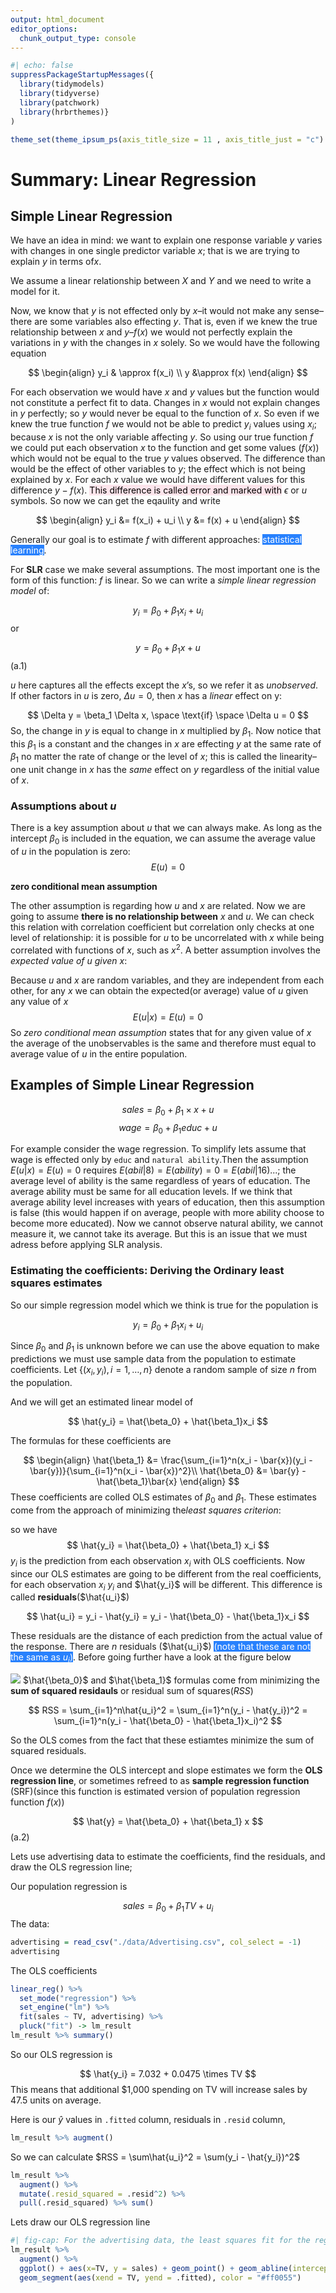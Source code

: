 ```yaml
---
output: html_document
editor_options: 
  chunk_output_type: console
---
```



```r
#| echo: false
suppressPackageStartupMessages({
  library(tidymodels)
  library(tidyverse)
  library(patchwork)
  library(hrbrthemes)}
)

theme_set(theme_ipsum_ps(axis_title_size = 11 , axis_title_just = "c") + theme(axis.line = element_line(color ="black")))
```

# Summary: Linear Regression


## Simple Linear Regression

We have an idea in mind: we want to explain one response variable $y$ varies with changes in one single predictor variable $x$; that is we are trying to explain $y$ in terms of$x$.

We assume a linear relationship between $X$ and $Y$ and we need to write a model for it.

Now, we know that $y$ is not effected only by $x$--it would not make any sense-- there are some variables also effecting $y$. That is, even if we knew the true relationship between $x$ and $y$--$f(x)$ we would not perfectly explain the variations in $y$ with the changes in $x$ solely. So we would have the following equation


$$
\begin{align}
y_i & \approx f(x_i) \\
y &\approx f(x)
\end{align}
$$

For each observation we would have $x$ and $y$ values but the function would not constitute a perfect fit to data. Changes in $x$ would not explain changes in $y$ perfectly; so $y$ would never be equal to the function of $x$. So even if we knew the true function $f$ we would not be able to predict $y_i$ values using $x_i$; because $x$ is not the only variable affecting $y$. So using our true function $f$ we could put each observation $x$ to the function and get some values ($f(x)$) which would not be equal to the true $y$ values observed. The difference than would be the effect of other variables to $y$; the effect which is not being explained by $x$. For each $x$ value we would have different values for this difference $y - f(x)$. <mark style ="background: #FDE5EC;color: black">This difference is called error and marked with</mark> $\epsilon$ or $u$ symbols. So now we can get the eqaulity and write

$$
\begin{align}
y_i &= f(x_i) + u_i \\
y &= f(x) + u
\end{align}
$$

Generally our goal is to estimate $f$ with different approaches: <mark style ="background: #2881FD;color: white">statistical learning</mark>.

For **SLR** case we make several assumptions. The most important one is the form of this function: $f$ is linear. So we can write a *simple linear regression model* of:

$$
y_i = \beta_0 + \beta_1 x_i + u_i
$$
or

$$
y = \beta_0 + \beta_1 x + u
$$
(a.1)

$u$ here captures all the effects except the $x$'s, so we refer it as *unobserved*. If other factors in $u$ is zero, $\Delta u = 0$, then $x$ has a *linear* effect on y:

$$
\Delta y = \beta_1 \Delta x, \space \text{if} \space \Delta u = 0
$$
So, the change in $y$ is equal to change in $x$ multiplied by $\beta_1$. Now notice that this $\beta_1$ is a constant and the changes in $x$ are effecting $y$ at the same rate of $\beta_1$ no matter the rate of change or the level of $x$; this is called the linearity--one unit change in $x$ has the *same* effect on $y$ regardless of the initial value of $x$.

### Assumptions about $u$

There is a key assumption about $u$ that we can always make. As long as the intercept $\beta_0$ is included in the equation, we can assume the average value of $u$ in the population is zero: 
$$
E(u) = 0
$$

**zero conditional mean assumption**

The other assumption is regarding how $u$ and $x$ are related. Now we are going to assume **there is no relationship between** $x$ and $u$. We can check this relation with correlation coefficient but correlation only checks at one level of relationship: it is possible for $u$ to be uncorrelated with $x$ while being correlated with functions of $x$, such as $x^2$. A better assumption involves the *expected value of u given x*:

Because $u$ and $x$ are random variables, and they are independent from each other, for any $x$ we can obtain the expected(or average) value of $u$ given any value of $x$
$$
E(u|x) = E(u) = 0
$$
So *zero conditional mean assumption* states that for any given value of $x$ the average of the unobservables is the same and therefore must equal to average value of $u$ in the entire population.

::: {.callout-note}
# Examples of Simple Linear Regression

$$
sales = \beta_0 + \beta_1 \times x + u
$$
$$
wage = \beta_0 + \beta_1 educ + u
$$

For example consider the wage regression. To simplify lets assume that wage is effected only by `educ` and `natural ability`.Then the assumption $E(u|x) = E(u) = 0$ requires $E(abil|8) = E(ability)=0 = E(abil|16)...$; the average level of ability is the same regardless of years of education. The average ability must be same for all education levels. If we think that average ability level increases with years of education, then this assumption is false (this would happen if on average, people with more ability choose to become more educated). Now we cannot observe natural ability, we cannot measure it, we cannot take its average. But this is an issue that we must adress before applying SLR analysis.
:::

### Estimating the coefficients: Deriving the Ordinary least squares estimates

So our simple regression model which we think is true for the population is

$$
y_i = \beta_0 + \beta_1 x_i + u_i
$$

Since $\beta_0$ and $\beta_1$ is unknown before we can use the above equation to make predictions we must use sample data from the population  to estimate coefficients. Let $\{(x_i,y_i), i = 1,\dots,n\}$ denote a random sample of size $n$ from the population.

And we will get an estimated linear model of

$$
\hat{y_i} = \hat{\beta_0} + \hat{\beta_1}x_i
$$

The formulas for these coefficients are

$$
\begin{align}
\hat{\beta_1} &= \frac{\sum_{i=1}^n(x_i - \bar{x})(y_i - \bar{y})}{\sum_{i=1}^n(x_i - \bar{x})^2}\\
\hat{\beta_0} &= \bar{y} - \hat{\beta_1}\bar{x}
\end{align}
$$
These coefficients are colled OLS estimates of $\beta_0$ and $\beta_1$. These estimates come from the approach of minimizing the*least squares criterion*:

so we have 
$$
\hat{y_i} = \hat{\beta_0} + \hat{\beta_1} x_i
$$
$y_i$ is the prediction from each observation $x_i$ with OLS coefficients. Now since our OLS estimates are going to be different from the real coefficients, for each observation $x_i$ $y_i$ and $\hat{y_i}$ will be different. This difference is called **residuals**($\hat{u_i}$)

$$
\hat{u_i} = y_i - \hat{y_i} = y_i - \hat{\beta_0} - \hat{\beta_1}x_i
$$

These residuals are the distance of each prediction from the actual value of the response. There are $n$ residuals ($\hat{u_i}$) <mark style ="background: #2881FD;color: white">(note that these are not the same as $u_i$)</mark>. Before going further have a look at the figure below

![](fig2.4.w.png)
$\hat{\beta_0}$ and $\hat{\beta_1}$ formulas come from minimizing the **sum of squared residauls** or residual sum of squares(*RSS*)

$$
RSS = \sum_{i=1}^n\hat{u_i}^2 = \sum_{i=1}^n(y_i - \hat{y_i})^2 = \sum_{i=1}^n(y_i - \hat{\beta_0} - \hat{\beta_1}x_i)^2
$$

So the OLS comes from the fact that these estiamtes minimize the sum of squared residuals.

Once we determine the OLS intercept and slope estimates we form the **OLS regression line**, or sometimes refreed to as **sample regression function** (SRF)(since this function is estimated version of population regression function $f(x)$)

$$
\hat{y} = \hat{\beta_0} + \hat{\beta_1} x
$$
(a.2)

Lets use advertising data to estimate the coefficients, find the residuals, and draw the OLS regression line;

Our population regression is

$$
sales = \beta_0 + \beta_1 TV + u_i
$$
The data:
```r
advertising = read_csv("./data/Advertising.csv", col_select = -1)
advertising
```

The OLS coefficients
```r
linear_reg() %>% 
  set_mode("regression") %>% 
  set_engine("lm") %>% 
  fit(sales ~ TV, advertising) %>% 
  pluck("fit") -> lm_result
lm_result %>% summary()
```

So our OLS regression is

$$
\hat{y_i} = 7.032 + 0.0475 \times TV
$$
This means that additional  \$1,000 spending on TV will increase sales by 47.5 units on average.

Here is our $\hat{y}$ values in `.fitted` column, residuals in `.resid` column,
```r
lm_result %>% augment()
```

So we can calculate $RSS = \sum\hat{u_i}^2 = \sum(y_i - \hat{y_i})^2$

```r
lm_result %>% 
  augment() %>% 
  mutate(.resid_squared = .resid^2) %>% 
  pull(.resid_squared) %>% sum()
```

Lets draw our OLS regression line

```r
#| fig-cap: For the advertising data, the least squares fit for the regression of sales onto TV. The fit is found by minimizing the sum of squared errors. Each red line segment represents a residual, and the fit make a comprimise by averaging their squares. In this case a linear fit captures the essence of the relationship, although it is somewhat deficient in the left of the plot
lm_result %>% 
  augment() %>% 
  ggplot() + aes(x=TV, y = sales) + geom_point() + geom_abline(intercept = lm_result$coefficients[1], slope = lm_result$coefficients[2], color ="#0b53c1")+ 
  geom_segment(aes(xend = TV, yend = .fitted), color = "#ff0055")
```



